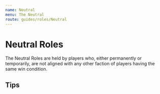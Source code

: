 ```yaml
---
name: Neutral
menu: The Neutral
route: guides/roles/Neutral
---
```


# Neutral Roles

The Neutral Roles are held by players who, either permanently or temporarily, are not aligned with any other faction of players having the same win condition.

## Tips
